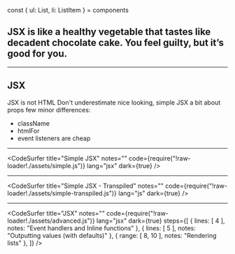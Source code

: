 
const { ul: List, li: ListItem } = components

## JSX is like a healthy vegetable that tastes like decadent chocolate cake. You feel guilty, but it’s good for you.

---

## JSX

<List>
  <Appear>
    <ListItem>JSX is not HTML</ListItem>
    <ListItem>Don't underestimate nice looking, simple JSX</ListItem>
    <ListItem>a bit about props</ListItem>
  </Appear>
</List>

<Notes>
  few minor differences:
  <ul>
    <li>className</li>
    <li>htmlFor</li>
    <li>event listeners are cheap</li>
  </ul>
</Notes>

---

<CodeSurfer
  title="Simple JSX"
  notes=""
  code={require("!raw-loader!./assets/simple.js")}
  lang="jsx"
  dark={true}
/>

---

<CodeSurfer
  title="Simple JSX - Transpiled"
  notes=""
  code={require("!raw-loader!./assets/simple-transpiled.js")}
  lang="js"
  dark={true}
/>

---

<CodeSurfer
  title="JSX"
  notes=""
  code={require("!raw-loader!./assets/advanced.js")}
  lang="jsx"
  dark={true}
  steps={[
    { lines: [ 4 ], notes: "Event handlers and Inline functions" },
    { lines: [ 5 ], notes: "Outputting values (with defaults)" },
    { range: [ 8, 10 ], notes: "Rendering lists" },
  ]}
/>
